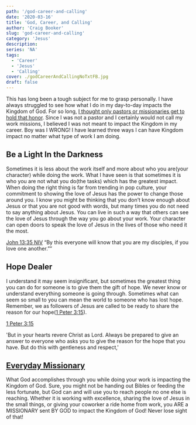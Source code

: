 ```yaml
---
path: '/god-career-and-calling'
date: '2020-03-16'
title: 'God, Career, and Calling'
author: 'Craig Booker'
slug: 'god-career-and-calling'
category: 'Jesus'
description:
series: 'NA'
tags:
  - 'Career'
  - 'Jesus'
  - 'Calling'
cover: ./godCareerAndCallingNoTxtFB.jpg
draft: false
---
```


This has long been a tough subject for me to grasp personally. I have always struggled to see how what I do in my day-to-day impacts the Kingdom of God. For so long, [I thought only pastors or missionaries get to hold that honor](https://www.craigbooker.com/blog/where-do-missionaries-come-from/). Since I was not a pastor and I certainly would not call my work missions, I believed I was not meant to impact the Kingdom in my career. Boy was I WRONG! I have learned three ways I can have Kingdom impact no matter what type of work I am doing.

## Be a Light In the Darkness

Sometimes it is less about the work itself and more about who you are(your character) while doing the work. What I have seen is that sometimes it is who you are not what you do(the tasks) which has the greatest impact. When doing the right thing is far from trending in pop culture, your commitment to showing the love of Jesus has the power to change those around you. I know you might be thinking that you don’t know enough about Jesus or that you are not good with words, but many times you do not need to say anything about Jesus. You can live in such a way that others can see the love of Jesus through the way you go about your work. Your character can open doors to speak the love of Jesus in the lives of those who need it the most.

[‭‭John‬ ‭13:35‬ ‭NIV‬‬](https://www.bible.com/bible/111/jhn.13.35.niv)
“By this everyone will know that you are my disciples, if you love one another.””

## Hope Dealer

I understand it may seem insignificant, but sometimes the greatest thing you can do for someone is to give them the gift of hope. We never know or understand everything someone is going through. Sometimes what can seem so small to you can mean the world to someone who has lost hope. Remember, we as followers of Jesus are called to be ready to share the reason for our hope([1 Peter 3:15](https://my.bible.com/bible/111/1PE.3.15)).

[1 Peter 3:15](https://my.bible.com/bible/111/1PE.3.15)

'But in your hearts revere Christ as Lord. Always be prepared to give an answer to everyone who asks you to give the reason for the hope that you have. But do this with gentleness and respect,'

## [Everyday Missionary](https://www.craigbooker.com/blog/3-misconceptions-of-missionaries/)

What God accomplishes through you while doing your work is impacting the Kingdom of God. Sure, you might not be handing out Bibles or feeding the less fortunate, but God can and will use you to reach people no one else is reaching. Whether it is working with excellence, sharing the love of Jesus in the small things, or giving your coworker a ride home from work, you ARE a MISSIONARY sent BY GOD to impact the Kingdom of God! Never lose sight of that!
